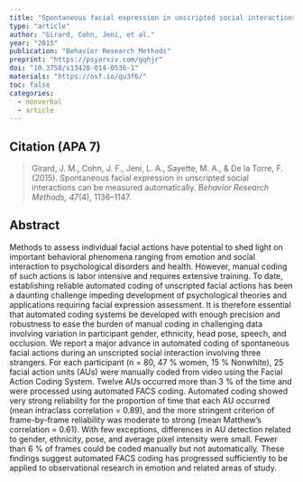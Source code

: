 ---
title: "Spontaneous facial expression in unscripted social interactions can be measured automatically"
type: "article"
author: "Girard, Cohn, Jeni, et al."
year: "2015"
publication: "Behavior Research Methods"
preprint: "https://psyarxiv.com/gqhjr"
doi: "10.3758/s13428-014-0536-1"
materials: "https://osf.io/qu3f6/"
toc: false
categories:
  - nonverbal
  - article
---

## Citation (APA 7)

> Girard, J. M., Cohn, J. F., Jeni, L. A., Sayette, M. A., & De la Torre, F. (2015). Spontaneous facial expression in unscripted social interactions can be measured automatically. *Behavior Research Methods, 47*(4), 1136–1147.

## Abstract

Methods to assess individual facial actions have potential to shed light on important behavioral phenomena ranging from emotion and social interaction to psychological disorders and health. However, manual coding of such actions is labor intensive and requires extensive training. To date, establishing reliable automated coding of unscripted facial actions has been a daunting challenge impeding development of psychological theories and applications requiring facial expression assessment. It is therefore essential that automated coding systems be developed with enough precision and robustness to ease the burden of manual coding in challenging data involving variation in participant gender, ethnicity, head pose, speech, and occlusion. We report a major advance in automated coding of spontaneous facial actions during an unscripted social interaction involving three strangers. For each participant (n = 80, 47 % women, 15 % Nonwhite), 25 facial action units (AUs) were manually coded from video using the Facial Action Coding System. Twelve AUs occurred more than 3 % of the time and were processed using automated FACS coding. Automated coding showed very strong reliability for the proportion of time that each AU occurred (mean intraclass correlation = 0.89), and the more stringent criterion of frame-by-frame reliability was moderate to strong (mean Matthew’s correlation = 0.61). With few exceptions, differences in AU detection related to gender, ethnicity, pose, and average pixel intensity were small. Fewer than 6 % of frames could be coded manually but not automatically. These findings suggest automated FACS coding has progressed sufficiently to be applied to observational research in emotion and related areas of study.
